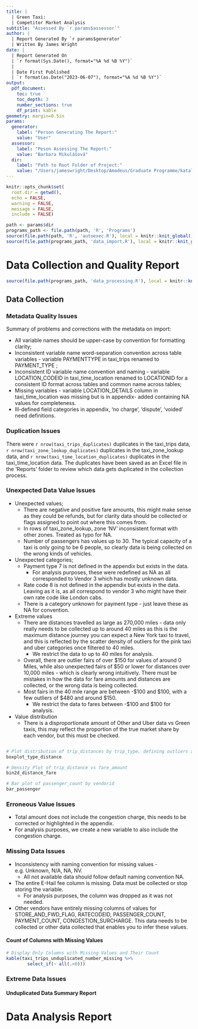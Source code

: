 ```yaml
---
title: |
  | Green Taxi: 
  | Competitor Market Analysis
subtitle: "Assessed By `r params$assessor`"
author: |
  | Report Generated By `r params$generator`
  | Written By James Wright
date: |
  | Report Generated On
  | `r format(Sys.Date(), format="%A %d %B %Y")`
  | 
  | Date First Published 
  | `r format(as.Date("2023-06-07"), format="%A %d %B %Y")`
output:
  pdf_document:
    toc: true
    toc_depth: 3
    number_sections: true
    df_print: kable
geometry: margin=0.5in
params:
  generator: 
    label: "Person Generating The Report:"
    value: "User"
  assessor:
    label: "Peson Assessing The Report:"
    value: "Barbara Mikulášová"
  dir:
    label: "Path to Root Folder of Project:"
    value: "/Users/jameswright/Desktop/Amadeus/Graduate Programme/katalyze-taxi-case-study/"
---
```


\pagebreak

```r
knitr::opts_chunk$set( 
  root.dir = getwd(),
  echo = FALSE, 
  warning = FALSE, 
  message = FALSE, 
  include = FALSE)

path <- params$dir
programs_path <- file.path(path, 'R', 'Programs')
source(file.path(path, 'R', 'autoexec.R'), local = knitr::knit_global())
source(file.path(programs_path, 'data_import.R'), local = knitr::knit_global())
```

# Data Collection and Quality Report

```r
source(file.path(programs_path, 'data_processing.R'), local = knitr::knit_global())
```

## Data Collection

### Metadata Quality Issues

Summary of problems and corrections with the metadata on import:

* All variable names should be upper-case by convention for formatting clarity;
* Inconsistent variable name word-separation convention across table variables - variable PAYMENTTYPE in taxi_trips renamed to PAYMENT_TYPE ;
* Inconsistent ID variable name convention and naming - variable LOCATION_CODEID in taxi_time_location renamed to LOCATIONID for a consistent ID format across tables and common name across tables;
* Missing variables - variable LOCATION_DETAILS column in taxi_time_location was missing but is in appendix- added containing NA values for completeness.
* Ill-defined field categories in appendix, 'no charge', 'dispute', 'voided' need definitions.

### Duplication Issues

There were `r nrow(taxi_trips_duplicates)` duplicates in the taxi_trips data, `r nrow(taxi_zone_lookup_duplicates)` duplicates in the taxi_zone_lookup data, and `r nrow(taxi_time_location_duplicates)` duplicates in the taxi_time_location data. The duplicates have been saved as an Excel file in the 'Reports' folder to review which data gets duplicated in the collection process.

### Unexpected Data Value Issues
* Unexpected values;
  + There are negative and positive fare amounts, this might make sense as they could be refunds, but for clarity data should be collected or flags assigned to point out where this comes from.
  + In rows of taxi_zone_lookup, zone 'NV' inconsistent format with other zones. Treated as typo for NA.
  + Number of passengers has values up to 30. The typical capacity of a taxi is only going to be 6 people, so clearly data is being collected on the wrong kinds of vehicles.
* Unexpected categories;
  + Payment type 7 is not defined in the appendix but exists in the data. 
    - For analysis purposes, these were redefined as NA as all corresponded to Vendor 3 which has mostly unknown data.
  + Rate code 8 is not defined in the appendix but exists in the data. Leaving as it is, as all correspond to vendor 3 who might have their own rate code like London cabs.
  + There is a category unknown for payment type - just leave these as NA for convention.
* Extreme values
  + There are distances travelled as large as 270,000 miles - data only really needs to be collected up to around 40 miles as this is the maximum distance journey you can expect a New York taxi to travel, and this is reflected by the scatter density of outliers for the pink taxi and uber categories once filtered to 40 miles.
    - We restrict the data to up to 40 miles for analysis.
  + Overall, there are outlier fairs of over \$150 for values of around 0 Miles, while also unexpected fairs of \$50 or lower for distances over 10,000 miles - which is clearly wrong intuitively. There must be mistakes in how the data for fare amounts and distances are collected, or the wrong data is being collected.
  + Most fairs in the 40 mile range are between -\$100 and \$100, with a few outliers of \$480 and around \$150. 
    - We restrict the data to fares between -\$100 and \$100 for analysis.
* Value distribution
  + There is a disproportionate amount of Other and Uber data vs Green taxis, this may reflect the proportion of the true market share by each vendor, but this must be checked.
  
```r

```

```r
# Plot distribution of trip_distances by trip_type, defining outliers as beyond 10*IQR as you expect a wider range of taxis
boxplot_type_distance

# Density Plot of trip_distance vs fare_amount
bin2d_distance_fare

# Bar plot of passenger_count by vendorid
bar_passenger
```

### Erroneous Value Issues
* Total amount does not include the congestion charge, this needs to be corrected or highlighted in the appendix.
- For analysis purposes, we create a new variable to also include the congestion charge.

### Missing Data Issues

* Inconsistency with naming convention for missing values - e.g. Unknown, N/A, NA, NV. 
  + All not available data should follow default naming convention NA.
* The entire E-Hail fee column is missing. Data must be collected or stop storing the variable.
    - For analysis purposes, the column was dropped as it was not needed.
* Other vendors have entirely missing columns of values for STORE_AND_FWD_FLAG, RATECODEID, PASSENGER_COUNT, PAYMENT_COUNT, CONGESTION_SURCHARGE. This data needs to be collected or other data collected that enables you to infer these values. 

\newpage

#### Count of Columns with Missing Values
```r
# Display Only Columns with Missing Values and Their Count
kable(taxi_trips_unduplicated_number_missing %>% 
        select_if(~ all(.>0)))
```

### Extreme Data Issues

#### Unduplicated Data Summary Report


\pagebreak
# Data Analysis Report